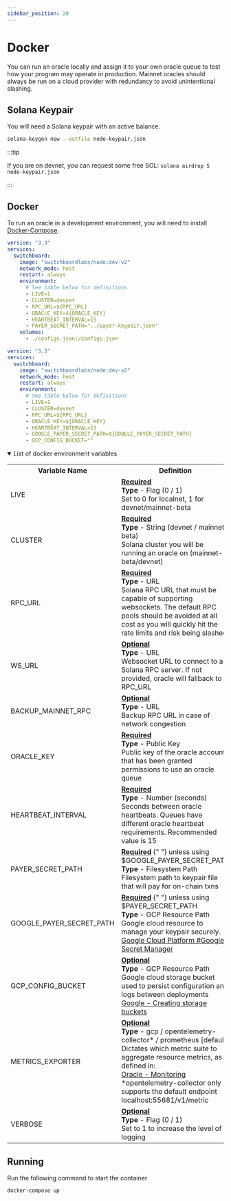 ```yaml
---
sidebar_position: 20
---
```


# Docker

You can run an oracle locally and assign it to your own oracle queue to test how your program may operate in production. Mainnet oracles should always be run on a cloud provider with redundancy to avoid unintentional slashing.

## Solana Keypair

You will need a Solana keypair with an active balance.

```bash
solana-keygen new --outfile node-keypair.json
```

:::tip

If you are on devnet, you can request some free SOL: `solana airdrop 5 node-keypair.json`

:::

## Docker

To run an oracle in a development environment, you will need to install [Docker-Compose](https://docs.docker.com/compose/install/).


<Tabs>
<TabItem value="local" label="Local Machine" default>

```yaml title="docker-compose.yml"
version: "3.3"
services:
  switchboard:
    image: "switchboardlabs/node:dev-v2"
    network_mode: host
    restart: always
    environment:
      # See table below for definitions
      - LIVE=1
      - CLUSTER=devnet
      - RPC_URL=${RPC_URL}
      - ORACLE_KEY=${ORACLE_KEY}
      - HEARTBEAT_INTERVAL=15
      - PAYER_SECRET_PATH="../payer-keypair.json"
    volumes:
      - ./configs.json:/configs.json
```

</TabItem>
<TabItem value="gcp" label="Google Container">

```yaml title="docker-compose.yml"
version: "3.3"
services:
  switchboard:
    image: "switchboardlabs/node:dev-v2"
    network_mode: host
    restart: always
    environment:
      # See table below for definitions
      - LIVE=1
      - CLUSTER=devnet
      - RPC_URL=${RPC_URL}
      - ORACLE_KEY=${ORACLE_KEY}
      - HEARTBEAT_INTERVAL=15
      - GOOGLE_PAYER_SECRET_PATH=${GOOGLE_PAYER_SECRET_PATH}
      - GCP_CONFIG_BUCKET=""
```

</TabItem>

</Tabs>

<details open>
  <summary>List of docker environment variables</summary>
  <table>
    <tr>
      <th>Variable Name</th>
      <th>Definition</th>
    </tr>
    <tr>
      <td>LIVE</td>
      <td>
        <b>
          <u>Required</u>
        </b>
        <br />
        <b>Type</b> - Flag (0 / 1)
        <br />
        Set to 0 for localnet, 1 for devnet/mainnet-beta
      </td>
    </tr>
    <tr>
      <td>CLUSTER</td>
      <td>
        <b>
          <u>Required</u>
        </b>
        <br />
        <b>Type</b> - String (devnet / mainnet-beta)
        <br />
        Solana cluster you will be running an oracle on (mainnet-beta/devnet)
      </td>
    </tr>
    <tr>
      <td>RPC_URL</td>
      <td>
        <b>
          <u>Required</u>
        </b>
        <br />
        <b>Type</b> - URL
        <br />
        Solana RPC URL that must be capable of supporting websockets. The
        default RPC pools should be avoided at all cost as you will quickly hit
        the rate limits and risk being slashed
      </td>
    </tr>
    <tr>
      <td>WS_URL</td>
      <td>
        <b>
          <u>Optional</u>
        </b>
        <br />
        <b>Type</b> - URL
        <br />
        Websocket URL to connect to a Solana RPC server. If not provided, oracle
        will fallback to RPC_URL
      </td>
    </tr>
    <tr>
      <td>BACKUP_MAINNET_RPC</td>
      <td>
        <b>
          <u>Optional</u>
        </b>
        <br />
        <b>Type</b> - URL
        <br />
        Backup RPC URL in case of network congestion
      </td>
    </tr>
    <tr>
      <td>ORACLE_KEY</td>
      <td>
        <b>
          <u>Required</u>
        </b>
        <br />
        <b>Type</b> - Public Key
        <br />
        Public key of the oracle account that has been granted permissions to
        use an oracle queue
      </td>
    </tr>
    <tr>
      <td>HEARTBEAT_INTERVAL</td>
      <td>
        <b>
          <u>Required</u>
        </b>
        <br />
        <b>Type</b> - Number (seconds)
        <br />
        Seconds between oracle heartbeats. Queues have different oracle
        heartbeat requirements. Recommended value is 15
      </td>
    </tr>
    <tr>
      <td>PAYER_SECRET_PATH</td>
      <td>
        <b>
          <u>Required</u>
        </b>{" "}
        unless using $GOOGLE_PAYER_SECRET_PATH
        <br />
        <b>Type</b> - Filesystem Path
        <br />
        Filesystem path to keypair file that will pay for on-chain txns
      </td>
    </tr>
    <tr>
      <td>GOOGLE_PAYER_SECRET_PATH</td>
      <td>
        <b>
          <u>Required</u>
        </b>{" "}
        unless using $PAYER_SECRET_PATH
        <br />
        <b>Type</b> - GCP Resource Path
        <br />
        Google cloud resource to manage your keypair securely.
        <br />
        <a href="./kubernetes/google#google-secret-manager">
          Google Cloud Platform #Google Secret Manager
        </a>
      </td>
    </tr>
    <tr>
      <td>GCP_CONFIG_BUCKET</td>
      <td>
        <b>
          <u>Optional</u>
        </b>
        <br />
        <b>Type</b> - GCP Resource Path
        <br />
        Google cloud storage bucket used to persist configuration and logs
        between deployments
        <br />
        <a href="https://cloud.google.com/storage/docs/creating-bucketsr">
          Google - Creating storage buckets
        </a>
      </td>
    </tr>
    <tr>
      <td>METRICS_EXPORTER</td>
      <td>
        <b>
          <u>Optional</u>
        </b>
        <br />
        <b>Type</b> - gcp / opentelemetry-collector* / prometheus [default]
        <br />
        Dictates which metric suite to aggregate resource metrics, as defined
        in:
        <br />
        <a href="./monitor">Oracle - Monitoring</a>
        <br />
        *opentelemetry-collector only supports the default endpoint
        localhost:55681/v1/metric
      </td>
    </tr>
    <tr>
      <td>VERBOSE</td>
      <td>
        <b>
          <u>Optional</u>
        </b>
        <br />
        <b>Type</b> - Flag (0 / 1)
        <br />
        Set to 1 to increase the level of logging
      </td>
    </tr>
  </table>
</details>

## Running

Run the following command to start the container

```bash
docker-compose up
```
